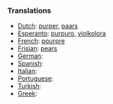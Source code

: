 ===Translations===

* [[Dutch]]: [[purper]], [[paars]]
* [[Esperanto]]: [[purpuro]], [[violkolora]]
* [[French]]: [[pourpre]]
* [[Frisian]]: [[pears]]
* [[German]]: [[]]
* [[Spanish]]: [[]]
* [[Italian]]: [[]]
* [[Portuguese]]: [[]]
* [[Turkish]]: [[]]
* [[Greek]]: [[]]